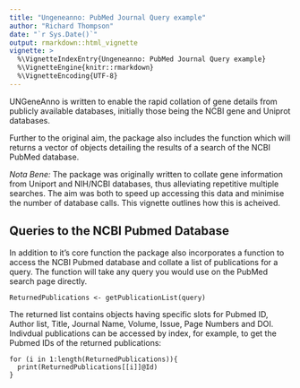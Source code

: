 ```yaml
---
title: "Ungeneanno: PubMed Journal Query example"
author: "Richard Thompson"
date: "`r Sys.Date()`"
output: rmarkdown::html_vignette
vignette: >
  %\VignetteIndexEntry{Ungeneanno: PubMed Journal Query example}
  %\VignetteEngine{knitr::rmarkdown}
  %\VignetteEncoding{UTF-8}
---
```


UNGeneAnno is written to enable the rapid collation of gene details from publicly available databases, initially those being the NCBI gene and Uniprot databases. 

Further to the original aim, the package also includes the \code{getPublicationList} function which will returns a vector of objects detailing the results of a search of the NCBI PubMed database.

*Nota Bene:* The package was originally written to collate gene information from Uniport and NIH/NCBI databases, thus alleviating repetitive multiple searches. The aim was both to speed up accessing this data and minimise the number of database calls. This vignette outlines how this is acheived.

## Queries to the NCBI Pubmed Database
In addition to it's core function the package also incorporates a function to access the NCBI Pubmed database and collate a list of publications for a query. The function will take any query you would use on the PubMed search page directly.

    ReturnedPublications <- getPublicationList(query)
    
The returned list contains objects having specific slots for Pubmed ID, Author list, Title, Journal Name, Volume, Issue, Page Numbers and DOI.
Indivdual publications can be accessed by index, for example, to get the Pubmed IDs of the returned publications:

    for (i in 1:length(ReturnedPublications)){
      print(ReturnedPublications[[i]]@Id)
    }

